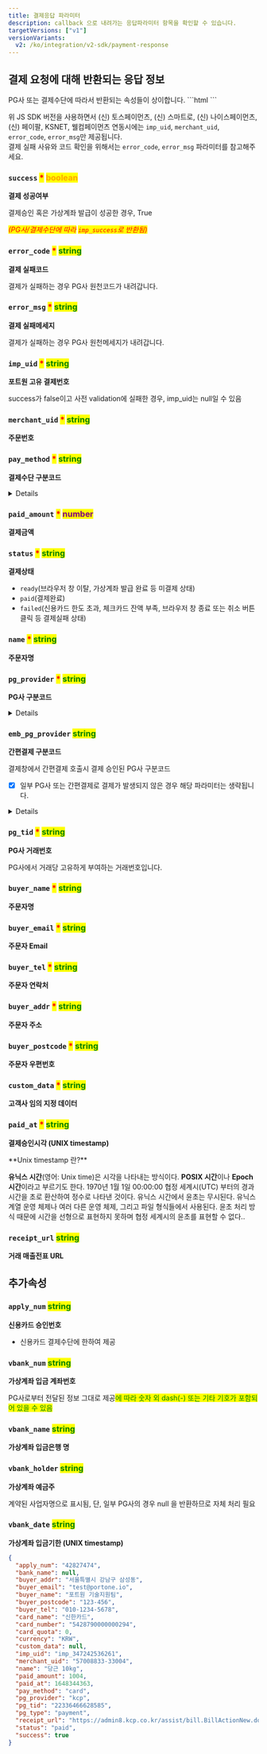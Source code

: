 ```yaml
---
title: 결제응답 파라미터
description: callback 으로 내려가는 응답파라미터 항목을 확인할 수 있습니다.
targetVersions: ["v1"]
versionVariants:
  v2: /ko/integration/v2-sdk/payment-response
---
```



## 결제 요청에 대해 반환되는 응답 정보

<Hint style="info">
  PG사 또는 결제수단에 따라서 반환되는 속성들이 상이합니다.
</Hint>

<Hint style="warning">
  ```html
  <script src="https://cdn.iamport.kr/v1/iamport.js"></script>
  ```

  위 JS SDK 버전을 사용하면서 (신) 토스페이먼츠, (신) 스마트로, (신) 나이스페이먼츠, (신) 페이팔, KSNET, 웰컴페이먼츠 연동시에는
  `imp_uid`, `merchant_uid`, `error_code`, `error_msg`만 제공됩니다.\
  결제 실패 사유와 코드 확인을 위해서는 `error_code`, `error_msg` 파라미터를 참고해주세요.
</Hint>

### **`success`** <mark style="color:red;">**\***</mark> <mark style="color:orange;">**boolean**</mark>

**결제 성공여부**

결제승인 혹은 가상계좌 발급이 성공한 경우, True

_<mark style="color:red;">(PG사/결제수단에 따라</mark>  <mark style="color:red;">`imp_success`</mark><mark style="color:red;">로 반환됨)</mark>_

### **`error_code`** <mark style="color:red;">**\***</mark> <mark style="color:green;">**string**</mark>

**결제 실패코드**

결제가 실패하는 경우 PG사 원천코드가 내려갑니다.

### **`error_msg`** <mark style="color:red;">**\***</mark> <mark style="color:green;">**string**</mark>

**결제 실패메세지**

결제가 실패하는 경우 PG사 원천메세지가 내려갑니다.

### **`imp_uid`** <mark style="color:red;">**\***</mark> <mark style="color:green;">**string**</mark>

**포트원 고유 결제번호**

success가 false이고 사전 validation에 실패한 경우, imp\_uid는 null일 수 있음

### **`merchant_uid`** <mark style="color:red;">**\***</mark> <mark style="color:green;">**string**</mark>

**주문번호**

### **`pay_method`** <mark style="color:red;">**\***</mark> <mark style="color:green;">**string**</mark>

**결제수단 구분코드**

<Details>
  <Details.Summary>상세코드 확인하기</Details.Summary>

  <Details.Content>
    - `card` (신용카드)
    - `trans`(실시간 계좌이체)
    - `vbank`(가상계좌)
    - `phone`(휴대폰 소액결제)
    - `cultureland`(컬쳐랜드 상품권 (구.문화상품권))
    - `smartculture`(스마트문상 (게임 문화 상품권))
    - `booknlife`(도서 문화 상품권)
    - `culturegift`(문화상품권)
    - `samsung`(삼성페이)
    - `kakaopay`(카카오페이)
    - `naverpay`(네이버페이)
    - `payco`(페이코)
    - `lpay`(L페이)
    - `ssgpay`(SSG페이)
    - `tosspay`(토스페이)
    - `applepay`(애플페이)
    - `pinpay`(핀페이)
    - `skpay`(11Pay (구.SKPay))
    - `wechat`(위쳇페이)
    - `alipay`(알리페이)
    - `unionpay`(유니온페이)
    - `tenpay`(텐페이)
    - `paysbuy`(페이스바이)
    - `econtext`(편의점 결제)
    - `molpay`(MOL페이)
    - `point`(베네피아 포인트 등 포인트 결제)
    - `paypal`(페이팔)
    - `toss_brandpay`(토스페이먼츠 브랜드페이)
    - `naverpay_card`(네이버페이 - 카드)
    - `naverpay_point`(네이버페이 - 포인트)
  </Details.Content>
</Details>

### **`paid_amount`** <mark style="color:red;">**\***</mark> <mark style="color:purple;">**number**</mark>

**결제금액**

### **`status`** <mark style="color:red;">**\***</mark> <mark style="color:green;">**string**</mark>

**결제상태**

- `ready`(브라우저 창 이탈, 가상계좌 발급 완료 등 미결제 상태)
- `paid`(결제완료)
- `failed`(신용카드 한도 초과, 체크카드 잔액 부족, 브라우저 창 종료 또는 취소 버튼 클릭 등 결제실패 상태)

### **`name`** <mark style="color:red;">**\***</mark> <mark style="color:green;">**string**</mark>

**주문자명**

### **`pg_provider`** <mark style="color:red;">**\***</mark> <mark style="color:green;">**string**</mark>

**PG사 구분코드**

<Details>
  <Details.Summary>상세코드 확인하기</Details.Summary>

  <Details.Content>
    - `html5_inicis`(이니시스웹표준)
    - `inicis`(이니시스ActiveX결제창)
    - `kcp`(NHN KCP)
    - `kcp_billing`(NHN KCP 정기결제)
    - `uplus`((구) 토스페이먼츠(구 LG U+))
    - `nice`((구) 나이스페이먼츠)
    - `kicc`(한국정보통신)
    - `kakaopay`(카카오페이)
    - `danal`(다날 휴대폰 소액결제)
    - `danal_tpay`(다날 일반결제)
    - `mobilians`(모빌리언스)
    - `payco`(페이코)
    - `paypal`((구) 페이팔)
    - `eximbay`(엑심베이)
    - `naverpay`(네이버페이-결제형)
    - `naverco`(네이버페이-주문형)
    - `smilepay`(스마일페이)
    - `paymentwall`(페이먼트월)
    - `eximbay`(엑심베이)
    - `tosspay`(토스페이)
    - `smartro`((구) 스마트로)
    - `settle`(세틀뱅크)
    - `settle_acc`(세틀뱅크 내통장 결제)
    - `daou`(키움페이 (구. 페이조아))
    - `tosspayments` ((신) 토스페이먼츠)
    - `paypal_v2`((신) 페이팔)
    - `nice_v2`((신) 나이스페이먼츠)
    - `smartro_v2`((신) 스마트로)
    - `toss_brandpay`(토스페이먼츠 브랜드페이)
    - `welcome` (웰컴페이먼츠)
  </Details.Content>
</Details>

### **`emb_pg_provider`** <mark style="color:green;">**string**</mark>

**간편결제 구분코드**

결제창에서 간편결제 호출시 결제 승인된 PG사 구분코드

- [x] 일부 PG사 또는 간편결제로 결제가 발생되지 않은 경우 해당 파라미터는 생략됩니다.

<Details>
  <Details.Summary>상세코드 확인하기</Details.Summary>

  <Details.Content>
    - naverpay
    - kakopay
    - payco
    - samsungpay
    - ssgpay
    - lpay
    - applepay
    - pinpay
    - tosspay
    - skpay
    - toss\_brandpay
  </Details.Content>
</Details>

### **`pg_tid`** <mark style="color:red;">**\***</mark> <mark style="color:green;">**string**</mark>

**PG사 거래번호**

PG사에서 거래당 고유하게 부여하는 거래번호입니다.

### **`buyer_name`** <mark style="color:red;">**\***</mark> <mark style="color:green;">**string**</mark>

**주문자명**

### **`buyer_email`** <mark style="color:red;">**\***</mark> <mark style="color:green;">**string**</mark>

**주문자 Email**

### **`buyer_tel`** <mark style="color:red;">**\***</mark> <mark style="color:green;">**string**</mark>

**주문자 연락처**

### **`buyer_addr`** <mark style="color:red;">**\***</mark> <mark style="color:green;">**string**</mark>

**주문자 주소**

### **`buyer_postcode`** <mark style="color:red;">**\***</mark> <mark style="color:green;">**string**</mark>

**주문자 우편번호**

### **`custom_data`** <mark style="color:red;">**\***</mark> <mark style="color:green;">**string**</mark>

**고객사 임의 지정 데이터**

### **`paid_at`** <mark style="color:red;">**\***</mark> <mark style="color:green;">**string**</mark>

**결제승인시각 (UNIX timestamp)**

<Hint style="info">
  **Unix timestamp 란?**

  **유닉스 시간**(영어: Unix time)은 시각을 나타내는 방식이다. **POSIX 시간**이나 **Epoch 시간**이라고 부르기도 한다. 1970년 1월 1일 00:00:00 협정 세계시(UTC) 부터의 경과 시간을 초로 환산하여 정수로 나타낸 것이다. 유닉스 시간에서 윤초는 무시된다. 유닉스 계열 운영 체제나 여러 다른 운영 체제, 그리고 파일 형식들에서 사용된다. 윤초 처리 방식 때문에 시간을 선형으로 표현하지 못하며 협정 세계시의 윤초를 표현할 수 없다..
</Hint>

### **`receipt_url`** <mark style="color:green;">**string**</mark>

**거래 매출전표 URL**

## 추가속성

### **`apply_num`** <mark style="color:green;">**string**</mark>

**신용카드 승인번호**

- 신용카드 결제수단에 한하여 제공

### **`vbank_num`** <mark style="color:green;">**string**</mark>

**가상계좌 입금 계좌번호**

<Hint style="warning">
  PG사로부터 전달된 정보 그대로 제공<mark style="color:green;" />에 따라 숫자 외 dash(-) 또는 기타 기호가 포함되어 있을 수 있음
</Hint>

### **`vbank_name`** <mark style="color:green;">**string**</mark>

**가상계좌 입금은행 명**

### **`vbank_holder`** <mark style="color:green;">**string**</mark>

**가상계좌 예금주**

<Hint style="warning">
  계약된 사업자명으로 표시됨, 단, 일부 PG사의 경우 null 을 반환하므로 자체 처리 필요
</Hint>

### **`vbank_date`** <mark style="color:green;">**string**</mark>

**가상계좌 입금기한 (UNIX timestamp)**

```json title="결제 응답 sample object"
{
  "apply_num": "42827474",
  "bank_name": null,
  "buyer_addr": "서울특별시 강남구 삼성동",
  "buyer_email": "test@portone.io",
  "buyer_name": "포트원 기술지원팀",
  "buyer_postcode": "123-456",
  "buyer_tel": "010-1234-5678",
  "card_name": "신한카드",
  "card_number": "5428790000000294",
  "card_quota": 0,
  "currency": "KRW",
  "custom_data": null,
  "imp_uid": "imp_347242536261",
  "merchant_uid": "57008833-33004",
  "name": "당근 10kg",
  "paid_amount": 1004,
  "paid_at": 1648344363,
  "pay_method": "card",
  "pg_provider": "kcp",
  "pg_tid": "22336466628585",
  "pg_type": "payment",
  "receipt_url": "https://admin8.kcp.co.kr/assist/bill.BillActionNew.do?cmd=card_bill&tno=22336466628585&order_no=imp_347242536261&trade_mony=1004",
  "status": "paid",
  "success": true
}
```
